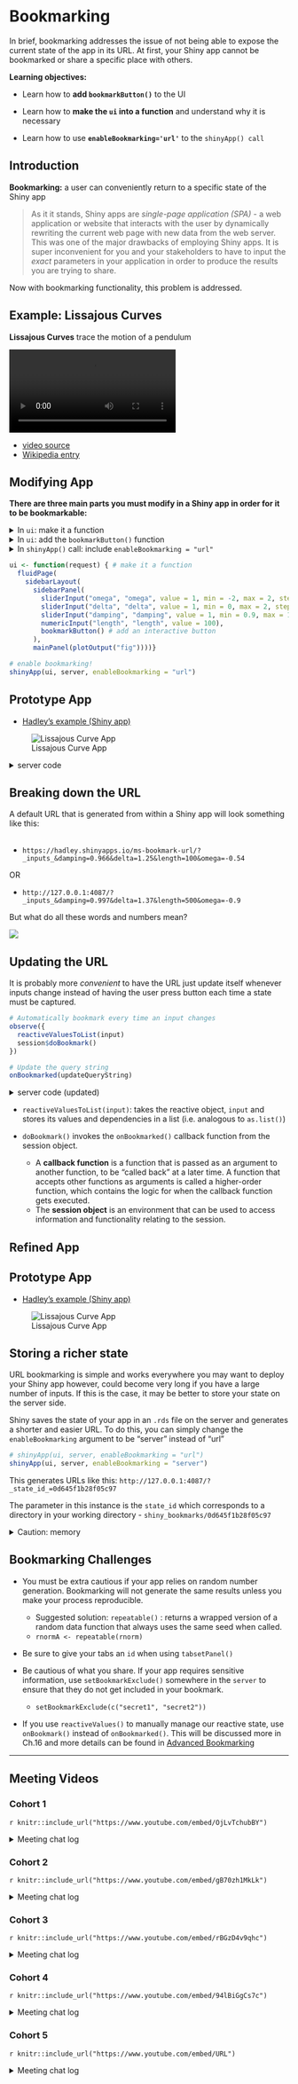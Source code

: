 # Bookmarking


In brief, bookmarking addresses the issue of not being able to expose the current state of the app in its URL. At first, your Shiny app cannot be bookmarked or share a specific place with others.

**Learning objectives:**

+ Learn how to **add `bookmarkButton()`** to the UI

+ Learn how to **make the `ui` into a function** and understand why it is necessary

+ Learn how to use **`enableBookmarking='url'`** to the `shinyApp() call`

<!--

At the end of this chapter, you will be able to enable bookmarking for your app.

------------------------------------------------------

Introduction

1 - Modifying app to be bookmarkable 

2 - Breaking down generated URLs

3 - Updating the URL/Storing a richer state

4 - Bookmarking challenges

----------------------------------------------------------

-->

## Introduction 

**Bookmarking:** a user can conveniently return to a specific state of the Shiny app

> As it it stands, Shiny apps are *single-page application (SPA)* - a web application or website that interacts with the user by dynamically rewriting the current web page with new data from the web server. This was one of the major drawbacks of employing Shiny apps. It is super inconvenient for you and your stakeholders to have to input the *exact* parameters in your application in order to produce the results you are trying to share. 

Now with bookmarking functionality, this problem is addressed.

<!--

The rest of this chapter is going to illustrate concepts using the Shiny application proposed in Exercise #1, which displays the results of `ambient::noise-simplex()`.

--------------------------------------------------------------

-->

## Example: Lissajous Curves

**Lissajous Curves** trace the motion of a pendulum

![](images/11-bookmarking/Lissajous.mov)

* [video source](https://www.reddit.com/r/woahdude/comments/anh3os/lissajous_curve_table/)
* [Wikipedia entry](https://en.wikipedia.org/wiki/Lissajous_curve)


## Modifying App 

**There are three main parts you must modify in a Shiny app in order for it to be bookmarkable:**

<details>
<summary>In `ui`: make it a function  </summary>
Why? Because Shiny needs to be able to modify the input controls specified by the URL. Like arguments are passed within a normal R function as parameters to produce different outputs, the `ui` now needs to take in an argument (the URL) in order to return the app into a particular state. The URL holds information on the input parameters that needs to be changed, hence why the `ui` now needs to be a function.
</details>

<details>
<summary>In `ui`: add the `bookmarkButton()` function  </summary>
This function adds a button to the `ui` that captures the current values of all the input controls and generates a URL from it. More on this later.
</details>

<details>
<summary>In `shinyApp()` call: include `enableBookmarking = "url"` </summary>
This function ultimately puts the app together - the `ui` and the `server`. Adding this argument tells Shiny enable bookmarking and that the bookmark will be *URL-encoded* vs *saved-on-server*. More on this later  
</details>

```r
ui <- function(request) { # make it a function
  fluidPage(
    sidebarLayout(
      sidebarPanel(
        sliderInput("omega", "omega", value = 1, min = -2, max = 2, step = 0.01),
        sliderInput("delta", "delta", value = 1, min = 0, max = 2, step = 0.01),
        sliderInput("damping", "damping", value = 1, min = 0.9, max = 1, step = 0.001),
        numericInput("length", "length", value = 100),
        bookmarkButton() # add an interactive button
      ),
      mainPanel(plotOutput("fig"))))}

# enable bookmarking!
shinyApp(ui, server, enableBookmarking = "url")
```

## Prototype App

* [Hadley's example (Shiny app)](https://hadley.shinyapps.io/ms-bookmark-url/)

![Lissajous Curve App](images/11-bookmarking/pendulum.png)

<details>
<summary>server code</summary>
```r
server <- function(input, output, session) {
  
  # math
  t <- reactive(seq(0, input$length, length.out = input$length * 100))
  x <- reactive(sin(input$omega * t() + input$delta) * input$damping ^ t())
  y <- reactive(sin(t()) * input$damping ^ t())
  
  # visual
  output$fig <- renderPlot({
    plot(x(), y(), axes = FALSE, xlab = "", ylab = "", type = "l", lwd = 2)
  }, res = 96)
}
```
</details>


## Breaking down the URL

A default URL that is generated from within a Shiny app will look something like this:  
</br>

* `https://hadley.shinyapps.io/ms-bookmark-url/?_inputs_&damping=0.966&delta=1.25&length=100&omega=-0.54`

OR

* `http://127.0.0.1:4087/?_inputs_&damping=0.997&delta=1.37&length=500&omega=-0.9`

But what do all these words and numbers mean?

![](images/11-bookmarking/url.png)


## Updating the URL

It is probably more *convenient* to have the URL just update itself whenever inputs change instead of having the user press button each time a state must be captured. 

<!--

This can be accomplished by wrapping information like `input` values and `session` information around an observer as such:

-->

```r
# Automatically bookmark every time an input changes
observe({
  reactiveValuesToList(input)
  session$doBookmark()
})

# Update the query string
onBookmarked(updateQueryString)
```

<details>
<summary>server code (updated)</summary>
```r
server <- function(input, output, session) {
  t <- reactive(seq(0, input$length, length = input$length * 100))
  x <- reactive(sin(input$omega * t() + input$delta) * input$damping ^ t())
  y <- reactive(sin(t()) * input$damping ^ t())

  output$fig <- renderPlot({
    plot(x(), y(), axes = FALSE, xlab = "", ylab = "", type = "l", lwd = 2)
  }, res = 96)
  
  # Automatically bookmark every time an input changes
  observe({
    reactiveValuesToList(input)
    session$doBookmark()
  })
  
  # Update the query string
  onBookmarked(updateQueryString)
}
```
</details>

* `reactiveValuesToList(input)`: takes the reactive object, `input` and stores its values and dependencies in a list (i.e. analogous to `as.list()`)
* `doBookmark()` invokes the `onBookmarked()` callback function from the session object.

    - A **callback function** is a function that is passed as an argument to another function, to be “called back” at a later time. A function that accepts other functions as arguments is called a higher-order function, which contains the logic for when the callback function gets executed.
    - The **session object** is an environment that can be used to access information and functionality relating to the session.

## Refined App

## Prototype App

* [Hadley's example (Shiny app)](https://hadley.shinyapps.io/ms-bookmark-auto/)

![Lissajous Curve App](images/11-bookmarking/pendulum.png)


## Storing a richer state

URL bookmarking is simple and works everywhere you may want to deploy your Shiny app however, could become very long if you have a large number of inputs. If this is the case, it may be better to store your state on the server side.

Shiny saves the state of your app in an `.rds` file on the server and generates a shorter and easier URL. To do this, you can simply change the `enableBookmarking` argument to be "server" instead of "url"

```r
# shinyApp(ui, server, enableBookmarking = "url")
shinyApp(ui, server, enableBookmarking = "server")
```

This generates URLs like this: `http://127.0.0.1:4087/?_state_id_=0d645f1b28f05c97` 

The parameter in this instance is the `state_id` which corresponds to a directory in your working directory - `shiny_bookmarks/0d645f1b28f05c97`

<details>
<summary>Caution: memory</summary>
⚠️ Be sure to have a mechanism to routinely delete these directories. If your app requires bookmarking in a complex state and you do not delete these files, your app is going to take up more disk space and may start to lag. However, when you *do* delete these files, their corresponding URLs will also stop working. Just be sure to either send updated links to stakeholders or be mindful of the state of your app.
</details>


## Bookmarking Challenges

- You must be extra cautious if your app relies on random number generation. Bookmarking will not generate the same results unless you make your process reproducible.  
  - Suggested solution: `repeatable()` : returns a wrapped version of a random data function that always uses the same seed when called.  
  - `rnormA <- repeatable(rnorm)`
  
- Be sure to give your tabs an `id` when using `tabsetPanel()`

- Be cautious of what you share. If your app requires sensitive information, use `setBookmarkExclude()` somewhere in the `server` to ensure that they do not get included in your bookmark.  
  - `setBookmarkExclude(c("secret1", "secret2"))`
  
- If you use `reactiveValues()` to manually manage our reactive state, use `onBookmark()` instead of `onBookmarked()`. This will be discussed more in Ch.16 and more details can be found in [Advanced Bookmarking](https://shiny.rstudio.com/articles/advanced-bookmarking.html)


----------------------------------------------------------------------


## Meeting Videos

### Cohort 1

`r knitr::include_url("https://www.youtube.com/embed/OjLvTchubBY")`

<details>
  <summary> Meeting chat log </summary>
  
```
00:05:44	Russ Hyde:	Hi everyone
00:05:52	Federica Gazzelloni:	hello!
00:05:55	Russ Hyde:	Welcome to another week of Mastering Shiny
00:06:19	Anne:	Hello ;)
00:06:46	Russ Hyde:	Is anyone interested in taking over looking after Maya Gans' Mastering Shiny solutions manual?
00:06:56	Russ Hyde:	https://dslcio.slack.com/archives/C012R356GLC/p1619539252081100
00:14:14	Robert Overman:	SAS still is great when you need to plug and chug through a ton of data
00:22:54	Federica Gazzelloni:	we cannot hear
00:23:03	Federica Gazzelloni:	it is metallic
00:23:07	Federica Gazzelloni:	to me still
00:28:35	Anne:	could it be, that it has sth to do with the bookmark button?
00:31:44	Robert Overman:	I could see this being really useful when you are testing an app, bc then you don't have to check all of your options every time you run it to check for errors
00:47:45	Federica Gazzelloni:	Q -  have some questions!!!
01:03:56	Federica Gazzelloni:	thanks
```
</details>

### Cohort 2

`r knitr::include_url("https://www.youtube.com/embed/gB70zh1MkLk")`

<details>
  <summary> Meeting chat log </summary>
  
```
00:23:33	Conor Tompkins:	From the docs: “reduce() is an operation that combines the elements of a vector into a single value. The combination is driven by .f, a binary function that takes two values and returns a single value”
01:09:29	Conor Tompkins:	https://www.rplumber.io/
01:09:37	Conor Tompkins:	curl --data "a=4&b=3" "http://localhost:8000/sum"
01:13:18	Conor Tompkins:	https://cran.r-project.org/web/packages/curl/index.html
01:17:06	Conor Tompkins:	https://xkcd.com/327/
```
</details>

### Cohort 3

`r knitr::include_url("https://www.youtube.com/embed/rBGzD4v9qhc")`

<details>
  <summary>Meeting chat log</summary>
```
00:17:16	Brendan Lam:	https://shiny.rstudio.com/articles/advanced-bookmarking.html
00:24:09	Ryan Metcalf:	https://www.man7.org/linux/man-pages/man8/cron.8.html
00:25:07	Ryan Metcalf:	Keep in mind, this is only one solution for managing a web server using some type of “timing" service. The link is specific to a Linux server. There are alternatives from other hosting applications.
00:29:51	Brendan Lam:	https://mastering-shiny-solutions.org/bookmarking.html
```
</details>


### Cohort 4

`r knitr::include_url("https://www.youtube.com/embed/94lBiGgCs7c")`

<details>
  <summary>Meeting chat log</summary>
```
01:00:08	Matthew Efoli: https://ambient.data-imaginist.com/reference/noise_simplex.html
```
</details>


### Cohort 5

`r knitr::include_url("https://www.youtube.com/embed/URL")`

<details>
  <summary>Meeting chat log</summary>
```
LOG
```
</details>
